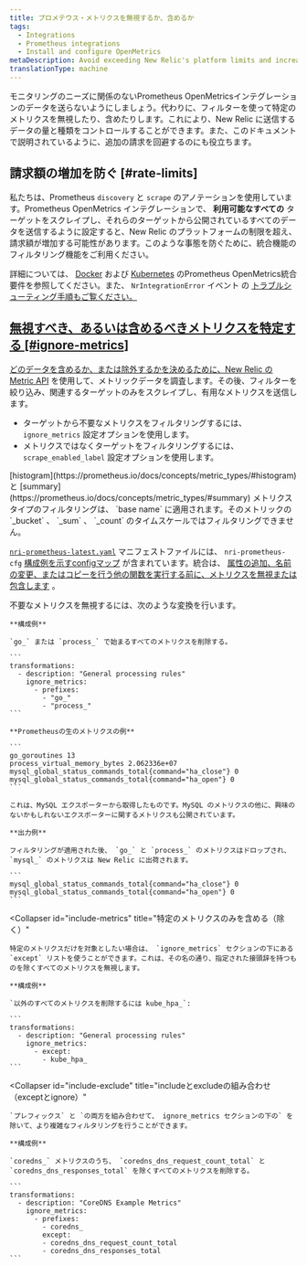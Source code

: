 ```yaml
---
title: プロメテウス・メトリクスを無視するか、含めるか
tags:
  - Integrations
  - Prometheus integrations
  - Install and configure OpenMetrics
metaDescription: Avoid exceeding New Relic's platform limits and increasing your billing charges by using the Prometheus OpenMetrics integration's filtering capabilities.
translationType: machine
---
```


モニタリングのニーズに関係のないPrometheus OpenMetricsインテグレーションのデータを送らないようにしましょう。代わりに、フィルターを使って特定のメトリクスを無視したり、含めたりします。これにより、New Relic に送信するデータの量と種類をコントロールすることができます。また、このドキュメントで説明されているように、追加の請求を回避するのにも役立ちます。

## 請求額の増加を防ぐ [#rate-limits]

私たちは、Prometheus `discovery` と `scrape` のアノテーションを使用しています。Prometheus OpenMetrics インテグレーションで、 **利用可能なすべての** ターゲットをスクレイプし、それらのターゲットから公開されているすべてのデータを送信するように設定すると、New Relic のプラットフォームの制限を超え、請求額が増加する可能性があります。このような事態を防ぐために、統合機能のフィルタリング機能をご利用ください。

詳細については、 [Docker](/docs/integrations/prometheus-integrations/get-started/monitor-prometheus-new-relic#OpenMetrics) および [Kubernetes](/docs/integrations/prometheus-integrations/get-started/monitor-prometheus-new-relic#OpenMetrics) のPrometheus OpenMetrics統合要件を参照してください。また、 `NrIntegrationError` イベント の [トラブルシューティング手順もご覧ください。](/docs/integrations/prometheus-integrations/troubleshooting/rate-limit-errors-prometheus-integration)

## [無視すべき、あるいは含めるべきメトリクスを特定する \[#ignore-metrics\]](/docs/integrations/prometheus-integrations/troubleshooting/rate-limit-errors-prometheus-integration)

[どのデータを含めるか、または除外するかを決めるために、New Relic の ](/docs/integrations/prometheus-integrations/troubleshooting/rate-limit-errors-prometheus-integration)[Metric API](/docs/data-ingest-apis/get-data-new-relic/metric-api/view-query-you-metric-data#explore-metric-data) を使用して、メトリックデータを調査します。その後、フィルターを絞り込み、関連するターゲットのみをスクレイプし、有用なメトリクスを送信します。

* ターゲットから不要なメトリクスをフィルタリングするには、 `ignore_metrics` 設定オプションを使用します。
* メトリクスではなくターゲットをフィルタリングするには、 `scrape_enabled_label` 設定オプションを使用します。

<Callout variant="caution">
  [histogram](https://prometheus.io/docs/concepts/metric_types/#histogram) と [summary](https://prometheus.io/docs/concepts/metric_types/#summary) メトリクスタイプのフィルタリングは、 `base name` に適用されます。そのメトリックの `_bucket` 、 `_sum` 、 `_count` のタイムスケールではフィルタリングできません。
</Callout>

[`nri-prometheus-latest.yaml`](https://download.newrelic.com/infrastructure_agent/integrations/kubernetes/nri-prometheus-latest.yaml) マニフェストファイルには、 `nri-prometheus-cfg` [構成例を示すconfigマップ](/docs/integrations/prometheus-integrations/configure/configure-prometheus-openmetrics-integration) が含まれています。統合は、 [属性の追加、名前の変更、またはコピーを行う他の関数を実行する前に、メトリクスを無視または包含します](/docs/integrations/prometheus-integrations/view-query-data/add-rename-copy-prometheus-attributes) 。

<CollapserGroup>
  <Collapser
    id="example-ignore"
    title="不要なメトリクスを除外する（無視する）"
  >
    不要なメトリクスを無視するには、次のような変換を行います。

    **構成例**

    `go_` または `process_` で始まるすべてのメトリクスを削除する。

    ```
    transformations:
      - description: "General processing rules"
        ignore_metrics:
          - prefixes:
            - "go_"
            - "process_"
    ```

    **Prometheusの生のメトリクスの例**

    ```
    go_goroutines 13
    process_virtual_memory_bytes 2.062336e+07
    mysql_global_status_commands_total{command="ha_close"} 0
    mysql_global_status_commands_total{command="ha_open"} 0
    ```

    これは、MySQL エクスポーターから取得したものです。MySQL のメトリクスの他に、興味のないかもしれないエクスポーターに関するメトリクスも公開されています。

    **出力例**

    フィルタリングが適用された後、 `go_` と `process_` のメトリクスはドロップされ、 `mysql_` のメトリクスは New Relic に出荷されます。

    ```
    mysql_global_status_commands_total{command="ha_close"} 0 
    mysql_global_status_commands_total{command="ha_open"} 0
    ```
  </Collapser>

  <Collapser
    id="include-metrics"
    title="特定のメトリクスのみを含める（除く）"
  >
    特定のメトリクスだけを対象としたい場合は、 `ignore_metrics` セクションの下にある `except` リストを使うことができます。これは、その名の通り、指定された接頭辞を持つものを除くすべてのメトリクスを無視します。

    **構成例**

    `以外のすべてのメトリクスを削除するには kube_hpa_`:

    ```
    transformations:
      - description: "General processing rules"
        ignore_metrics:
          - except:
            - kube_hpa_
    ```
  </Collapser>

  <Collapser
    id="include-exclude"
    title="includeとexcludeの組み合わせ（exceptとignore）"
  >
    `プレフィックス` と `の両方を組み合わせて、 ignore_metrics セクションの下の` を除いて、より複雑なフィルタリングを行うことができます。

    **構成例**

    `coredns_` メトリクスのうち、 `coredns_dns_request_count_total` と `coredns_dns_responses_total` を除くすべてのメトリクスを削除する。

    ```
    transformations:
      - description: "CoreDNS Example Metrics"
        ignore_metrics:
          - prefixes:
            - coredns_
            except:
            - coredns_dns_request_count_total
            - coredns_dns_responses_total
    ```
  </Collapser>
</CollapserGroup>

